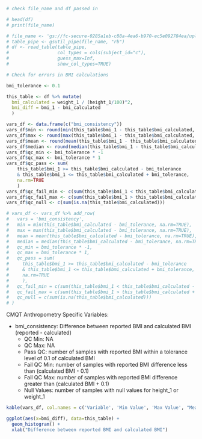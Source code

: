 
```r
# check file_name and df passed in 

# head(df)
# print(file_name)

# file_name <- 'gs://fc-secure-0285a1eb-c88a-4ea6-b970-ec5e092784ea/uploaded_data_prevent/aric_cmqt_anthropometry.tsv'
# table_pipe <- gsutil_pipe(file_name, "rb")
# df <- read_table(table_pipe, 
#                  col_types = cols(subject_id="c"), 
#                  guess_max=Inf, 
#                  show_col_types=TRUE)
```

```r
# Check for errors in BMI calculations 

bmi_tolerance <- 0.1 

this_table <- df %>% mutate(
  bmi_calculated = weight_1 / (height_1/100)^2,
  bmi_diff = bmi_1 - bmi_calculated
  )

vars_df <- data.frame(c("bmi_consistency"))
vars_df$min <- round(min(this_table$bmi_1 - this_table$bmi_calculated, na.rm=TRUE), 2)
vars_df$max <- round(max(this_table$bmi_1 - this_table$bmi_calculated, na.rm=TRUE), 2)
vars_df$mean <- round(mean(this_table$bmi_1 - this_table$bmi_calculated, na.rm=TRUE), 2)
vars_df$median <- round(median(this_table$bmi_1 - this_table$bmi_calculated, na.rm=TRUE), 2)
vars_df$qc_min <- bmi_tolerance * -1
vars_df$qc_max <- bmi_tolerance * 1
vars_df$qc_pass <- sum(
    this_table$bmi_1 >= this_table$bmi_calculated - bmi_tolerance
    & this_table$bmi_1 <= this_table$bmi_calculated + bmi_tolerance, 
    na.rm=TRUE
    )
vars_df$qc_fail_min <- c(sum(this_table$bmi_1 < this_table$bmi_calculated - bmi_tolerance, na.rm=TRUE))
vars_df$qc_fail_max <- c(sum(this_table$bmi_1 > this_table$bmi_calculated + bmi_tolerance, na.rm=TRUE))
vars_df$qc_null <- c(sum(is.na(this_table$bmi_calculated)))

# vars_df <- vars_df %>% add_row(
#   vars = 'bmi_consistency',
#   min = min(this_table$bmi_calculated - bmi_tolerance, na.rm=TRUE), 
#   max = max(this_table$bmi_calculated - bmi_tolerance, na.rm=TRUE), 
#   mean = mean(this_table$bmi_calculated - bmi_tolerance, na.rm=TRUE), 
#   median = median(this_table$bmi_calculated - bmi_tolerance, na.rm=TRUE), 
#   qc_min = bmi_tolerance * -1,
#   qc_max = bmi_tolerance * 1,
#   qc_pass = sum(
#     this_table$bmi_1 >= this_table$bmi_calculated - bmi_tolerance
#     & this_table$bmi_1 <= this_table$bmi_calculated + bmi_tolerance, 
#     na.rm=TRUE
#     ),
#   qc_fail_min = c(sum(this_table$bmi_1 < this_table$bmi_calculated - bmi_tolerance, na.rm=TRUE)),
#   qc_fail_max = c(sum(this_table$bmi_1 > this_table$bmi_calculated + bmi_tolerance, na.rm=TRUE)),
#   qc_null = c(sum(is.na(this_table$bmi_calculated)))
# )
```

CMQT Anthropometry Specific Variables: 

- bmi_consistency: Difference between reported BMI and calculated BMI (reported - calculated)
  - QC Min: NA
  - QC Max: NA
  - Pass QC: number of samples with reported BMI within a tolerance level of 0.1 of calculated BMI
  - Fail QC Min: number of samples with reported BMI difference less than (calculated BMI - 0.1)
  - Fail QC Max: number of samples with reported BMI difference greater than (calculated BMI + 0.1)
  - Null Values: number of samples with null values for height_1 or weight_1

```r
kable(vars_df, col.names = c('Variable', 'Min Value', 'Max Value', "Mean", "Median", "QC Min", "QC Max", 'Pass QC', 'Fail QC Min', 'Fail QC Max', 'Null Values'))
```

```r
ggplot(aes(x=bmi_diff), data=this_table) +
  geom_histogram() +
  xlab("Difference between reported BMI and calculated BMI")
```